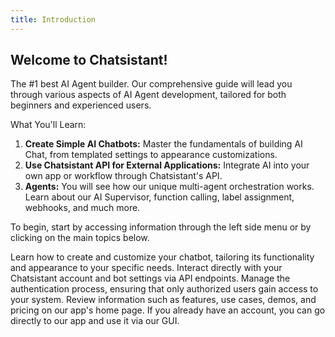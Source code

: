```yaml
---
title: Introduction
---
```


## Welcome to Chatsistant!

The #1 best AI Agent builder.
Our comprehensive guide will lead you through various aspects of AI Agent development, tailored for both beginners and experienced users.

What You'll Learn:

1. **Create Simple AI Chatbots:** Master the fundamentals of building AI Chat, from templated settings to appearance customizations.
2. **Use Chatsistant API for External Applications:** Integrate AI into your own app or workflow through Chatsistant's API.
3. **Agents:** You will see how our unique multi-agent orchestration works. Learn about our AI Supervisor, function calling, label assignment, webhooks, and much more.

To begin, start by accessing information through the left side menu or by clicking on the main topics below.

<CardGroup cols={2}>
  <Card title="Chatbot" icon="message-bot" href="/creating-first-chatbot">
    Learn how to create and customize your chatbot, tailoring its functionality
    and appearance to your specific needs.
  </Card>
  <Card
    title="Discover API's"
    icon="code"
    href="/api-reference/chatbots/create"
  >
    Interact directly with your Chatsistant account and bot settings via API
    endpoints.
  </Card>
  <Card title="Authenticate Users" icon="webhook" href="/user-identity">
    Manage the authentication process, ensuring that only authorized users gain
    access to your system.
  </Card>
  <Card
    title="Visit Chatsistant Website"
    icon="browser"
    href="https://chatsistant.com"
  >
    Review information such as features, use cases, demos, and pricing on our
    app's home page.
  </Card>
  <Card
    title="Go to our app"
    icon="computer-classic"
    href="https://app.chatsistant.com"
    color="#309C95"
  >
    If you already have an account, you can go directly to our app and use it
    via our GUI.
  </Card>
</CardGroup>
